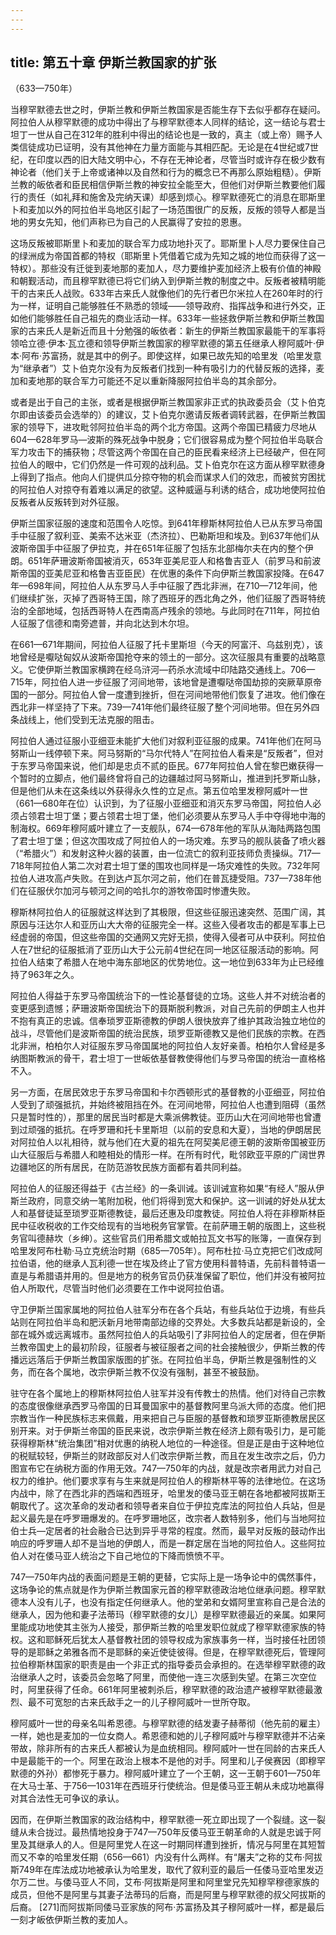 ```yaml
---
---
---
```

title: 第五十章 伊斯兰教国家的扩张
---




（633—750年）

当穆罕默德去世之时，伊斯兰教和伊斯兰教国家是否能生存下去似乎都存在疑问。阿拉伯人从穆罕默德的成功中得出了与穆罕默德本人同样的结论，这一结论与君士坦丁一世从自己在312年的胜利中得出的结论也是一致的，真主（或上帝）赐予人类信徒成功已证明，没有其他神在力量方面能与其相匹配。无论是在4世纪或7世纪，在印度以西的旧大陆文明中心，不存在无神论者，尽管当时或许存在极少数有神论者（他们关于上帝或诸神以及自然和行为的概念已不再那么原始粗糙）。伊斯兰教的皈依者和臣民相信伊斯兰教的神安拉全能至大，但他们对伊斯兰教要他们履行的责任（如礼拜和施舍及完纳天课）却感到烦心。穆罕默德死亡的消息在耶斯里卜和麦加以外的阿拉伯半岛地区引起了一场范围很广的反叛，反叛的领导人都是当地的男女先知，他们声称已为自己的人民赢得了安拉的恩惠。

这场反叛被耶斯里卜和麦加的联合军力成功地扑灭了。耶斯里卜人尽力要保住自己的绿洲成为帝国首都的特权（耶斯里卜凭借着它成为先知之城的地位而获得了这一特权）。那些没有迁徙到麦地那的麦加人，尽力要维护麦加经济上极有价值的神殿和朝觐活动，而且穆罕默德已将它们纳入到伊斯兰教的制度之中。反叛者被精明能干的古来氏人战败。633年古来氏人就像他们的先行者巴尔米拉人在260年时的行为一样，证明自己能够胜任不熟悉的领域——领导政府、指挥战争和进行外交，正如他们能够胜任自己祖先的商业活动一样。633年一些拯救伊斯兰教和伊斯兰教国家的古来氏人是新近而且十分勉强的皈依者：新生的伊斯兰教国家最能干的军事将领哈立德·伊本·瓦立德和领导伊斯兰教国家的穆罕默德的第五任继承人穆阿威叶·伊本·阿布·苏富扬，就是其中的例子。即使这样，如果已故先知的哈里发（哈里发意为“继承者”）艾卜伯克尔没有为反叛者们找到一种有吸引力的代替反叛的选择，麦加和麦地那的联合军力可能还不足以重新降服阿拉伯半岛的其余部分。

或者是出于自己的主张，或者是根据伊斯兰教国家非正式的执政委员会（艾卜伯克尔即由该委员会选举的）的建议，艾卜伯克尔邀请反叛者调转武器，在伊斯兰教国家的领导下，进攻毗邻阿拉伯半岛的两个北方帝国。这两个帝国已精疲力尽地从604—628年罗马—波斯的殊死战争中脱身；它们很容易成为整个阿拉伯半岛联合军力攻击下的捕获物；尽管这两个帝国在自己的臣民看来经济上已经破产，但在阿拉伯人的眼中，它们仍然是一件可观的战利品。艾卜伯克尔在这方面从穆罕默德身上得到了指点。他向人们提供瓜分掠夺物的机会而谋求人们的效忠，而被贫穷困扰的阿拉伯人对掠夺有着难以满足的欲望。这种威逼与利诱的结合，成功地使阿拉伯反叛者从反叛转到对外征服。

伊斯兰国家征服的速度和范围令人吃惊。到641年穆斯林阿拉伯人已从东罗马帝国手中征服了叙利亚、美索不达米亚（杰济拉）、巴勒斯坦和埃及。到637年他们从波斯帝国手中征服了伊拉克，并在651年征服了包括东北部梅尔夫在内的整个伊朗。651年萨珊波斯帝国被消灭，653年亚美尼亚人和格鲁吉亚人（前罗马和前波斯帝国的亚美尼亚和格鲁吉亚臣民）在优惠的条件下向伊斯兰教国家投降。在647年—698年间，阿拉伯人从东罗马人手中征服了西北非洲，在710—712年间，他们继续扩张，灭掉了西哥特王国，除了西班牙的西北角之外，他们征服了西哥特统治的全部地域，包括西哥特人在西南高卢残余的领地。与此同时在711年，阿拉伯人征服了信德和南旁遮普，并向北达到木尔坦。

在661—671年期间，阿拉伯人征服了托卡里斯坦（今天的阿富汗、乌兹别克），该地曾经是嚈哒匈奴从波斯帝国抢夺来的领土的一部分。这次征服具有重要的战略意义。它使伊斯兰教国家横跨在经乌浒河—药杀水流域中印陆路交通线上。706—715年，阿拉伯人进一步征服了河间地带，该地曾是遭嚈哒帝国劫掠的突厥草原帝国的一部分。阿拉伯人曾一度遭到挫折，但在河间地带他们恢复了进攻。他们像在西北非一样坚持了下来。739—741年他们最终征服了整个河间地带。但在另外四条战线上，他们受到无法克服的阻击。

阿拉伯人通过征服小亚细亚未能扩大他们对叙利亚征服的成果。741年他们在阿马努斯山一线停顿下来。阿马努斯的“马尔代特人”在阿拉伯人看来是“反叛者”，但对于东罗马帝国来说，他们却是忠贞不贰的臣民。677年阿拉伯人曾在黎巴嫩获得一个暂时的立脚点，他们最终曾将自己的边疆越过阿马努斯山，推进到托罗斯山脉，但是他们从未在这条线以外获得永久性的立足点。第五位哈里发穆阿威叶一世（661—680年在位）认识到，为了征服小亚细亚和消灭东罗马帝国，阿拉伯人必须占领君士坦丁堡；要占领君士坦丁堡，他们必须要从东罗马人手中夺得地中海的制海权。669年穆阿威叶建立了一支舰队，674—678年他的军队从海陆两路包围了君士坦丁堡；但这次围攻成了阿拉伯人的一场灾难。东罗马的舰队装备了喷火器（“希腊火”）和发射这种火器的装置，由一位流亡的叙利亚技师负责操纵。717—718年阿拉伯人第二次对君士坦丁堡的围攻也同样是一场灾难性的失败。732年阿拉伯人进攻高卢失败。在到达卢瓦尔河之前，他们在普瓦捷受阻。737—738年他们在征服伏尔加河与顿河之间的哈扎尔的游牧帝国时惨遭失败。

穆斯林阿拉伯人的征服就这样达到了其极限，但这些征服迅速突然、范围广阔，其原因与汪达尔人和亚历山大大帝的征服完全一样。这些入侵者攻击的都是军事上已经虚弱的帝国，但这些帝国的交通网又完好无损，使得入侵者可从中获利。阿拉伯人在7世纪的征服抵消了亚历山大于公元前4世纪在同一地区征服活动的影响。阿拉伯人结束了希腊人在地中海东部地区的优势地位。这一地位到633年为止已经维持了963年之久。

阿拉伯人得益于东罗马帝国统治下的一性论基督徒的立场。这些人并不对统治者的变更感到遗憾；萨珊波斯帝国统治下的聂斯脱利教派，对自己先前的伊朗主人也并不抱有真正的忠诚。信奉琐罗亚斯德教的伊朗人很快放弃了维护其政治独立地位的战斗，尽管他们是波斯帝国的统治民族，琐罗亚斯德教又是他们民族的宗教。在西北非洲，柏柏尔人对征服东罗马帝国属地的阿拉伯人友好亲善。柏柏尔人曾经是多纳图斯教派的骨干，君士坦丁一世皈依基督教使得他们与罗马帝国的统治一直格格不入。

另一方面，在居民效忠于东罗马帝国和卡尔西顿形式的基督教的小亚细亚，阿拉伯人受到了顽强抵抗，并始终被阻挡在外。在河间地带，阿拉伯人也遭到阻碍（虽然只是暂时性的），那里的居民当时都是大乘派佛教徒。亚历山大在河间地带也曾遭到过顽强的抵抗。在呼罗珊和托卡里斯坦（以前的安息和大夏），当地的伊朗居民对阿拉伯人以礼相待，就与他们在大夏的祖先在阿契美尼德王朝的波斯帝国被亚历山大征服后与希腊人和睦相处的情形一样。在所有时代，毗邻欧亚平原的广阔世界边疆地区的所有居民，在防范游牧民族方面都有着共同利益。

阿拉伯人的征服还得益于《古兰经》的一条训诫。该训诫宣称如果“有经人”服从伊斯兰政府，同意交纳一笔附加税，他们将得到宽大和保护。这一训诫的好处从犹太人和基督徒延至琐罗亚斯德教徒，最后还惠及印度教徒。阿拉伯人将在非穆斯林臣民中征收税收的工作交给现有的当地税务官掌管。在前萨珊王朝的版图上，这些税务官叫德赫坎（乡绅）。这些官员们用希腊文或帕拉瓦文书写的账簿，一直保存到哈里发阿布杜勒·马立克统治时期（685—705年）。阿布杜拉·马立克把它们改成阿拉伯语，他的继承人瓦利德一世在埃及终止了官方使用科普特语，先前科普特语一直是与希腊语并用的。但是地方的税务官员仍获准保留了职位，他们并没有被阿拉伯人所取代，尽管当时他们必须要在工作中说阿拉伯语。

守卫伊斯兰国家属地的阿拉伯人驻军分布在各个兵站，有些兵站位于边境，有些兵站则在阿拉伯半岛和肥沃新月地带南部边缘的交界处。大多数兵站都是新设的，全部在城外或远离城市。虽然阿拉伯人的兵站吸引了非阿拉伯人的定居者，但在伊斯兰教帝国史上的最初阶段，征服者与被征服者之间的社会接触很少，伊斯兰教的传播远远落后于伊斯兰教国家版图的扩张。在阿拉伯半岛，伊斯兰教是强制性的义务，而在各个属地，改宗伊斯兰教不仅没有强制，甚至不被鼓励。

驻守在各个属地上的穆斯林阿拉伯人驻军并没有传教士的热情。他们对待自己宗教的态度很像继承西罗马帝国的日耳曼国家中的基督教阿里乌派大师的态度。他们把宗教当作一种民族标志来佩戴，用来把自己与臣服的基督教和琐罗亚斯德教居民区别开来。对于伊斯兰帝国的臣民来说，改宗伊斯兰教在经济上颇有吸引力，是可能获得穆斯林“统治集团”相对优惠的纳税人地位的一种途径。但是正是由于这种地位的税赋较轻，伊斯兰的财政部反对人们改宗伊斯兰教，而且在发生改宗之后，仍力图宣布它在纳税方面的作用无效。747—750年的内战，就是改宗者用武力对自己权力的维护。他们要求享有与生来就是阿拉伯人的穆斯林平等的法律地位。在这场内战中，除了在西北非的西端和西班牙，哈里发的倭马亚王朝在各地都被阿拔斯王朝取代了。这次革命的发动者和领导者来自位于伊拉克库法的阿拉伯人兵站，但是起义最先是在呼罗珊爆发的。在呼罗珊地区，改宗者人数特别多，他们与当地阿拉伯士兵—定居者的社会融合已达到异乎寻常的程度。然而，最早对反叛的鼓动作出响应的呼罗珊人却不是当地的伊朗人，而是一群定居在当地的阿拉伯人。这些阿拉伯人对在倭马亚人统治之下自己地位的下降而愤愤不平。

747—750年内战的表面问题是王朝的更替，它实际上是一场争论中的偶然事件，这场争论的焦点就是作为伊斯兰教国家元首的穆罕默德政治地位继承问题。穆罕默德本人没有儿子，也没有指定任何继承人。他的堂弟和女婿阿里宣称自己是合法的继承人，因为他和妻子法蒂玛（穆罕默德的女儿）是穆罕默德最近的亲属。如果阿里能成功地使其主张为人接受，那伊斯兰教的哈里发职位就成了穆罕默德家族的特权。这和耶稣死后犹太人基督教社团的领导权成为家族事务一样，当时接任社团领导的是耶稣之弟雅各而不是耶稣的亲近使徒彼得。但是，在穆罕默德死后，管理阿拉伯穆斯林国家的职责是由一个非正式的指导委员会承担的。在选举穆罕默德的政治继承人之时，该委员会忽略了阿里，而使他一连三次感到失望。在第三次空位时，阿里获得了任命。661年阿里被刺杀后，穆罕默德的政治遗产被穆罕默德最激烈、最不可宽恕的古来氏敌手之一的儿子穆阿威叶一世所夺取。

穆阿威叶一世的母亲名叫希恩德。与穆罕默德的结发妻子赫蒂彻（他先前的雇主）一样，她也是麦加的一位女商人。希恩德和她的儿子穆阿威叶与穆罕默德并不沾亲带故，除非所有的古来氏人都被认为是血统相同。穆阿威叶一世在同龄的古来氏人中是最能干的一个。阿里在政治上根本不是他的对手。阿里和儿子侯赛因（即穆罕默德的外孙）都惨死于暴力。穆阿威叶建立了一个王朝，这一王朝于601—750年在大马士革、于756—1031年在西班牙行使统治。但是倭马亚王朝从未成功地赢得对其合法性无可争议的承认。

因而，在伊斯兰教国家的政治结构中，穆罕默德一死立即出现了一个裂缝。这一裂缝从未合拢过。最热情地投身于747—750年反倭马亚王朝革命的人就是忠诚于阿里及其继承人的人。但是阿里党人在这一时期同样遭到挫折，情况与阿里在其短暂而又不幸的哈里发任期（656—661）内没有什么两样。有“屠夫”之称的艾布·阿拔斯749年在库法成功地被承认为哈里发，取代了叙利亚的最后一任倭马亚哈里发迈尔万二世。与倭马亚人不同，艾布·阿拔斯是阿里和阿里堂兄先知穆罕穆德家族的成员，但他不是阿里与其妻子法蒂玛的后裔，而是阿里与穆罕默德的叔父阿拔斯的后裔。 [271]而阿拔斯同倭马亚家族的阿布·苏富扬及其子穆阿威叶一样，都是最后一刻才皈依伊斯兰教的麦加人。